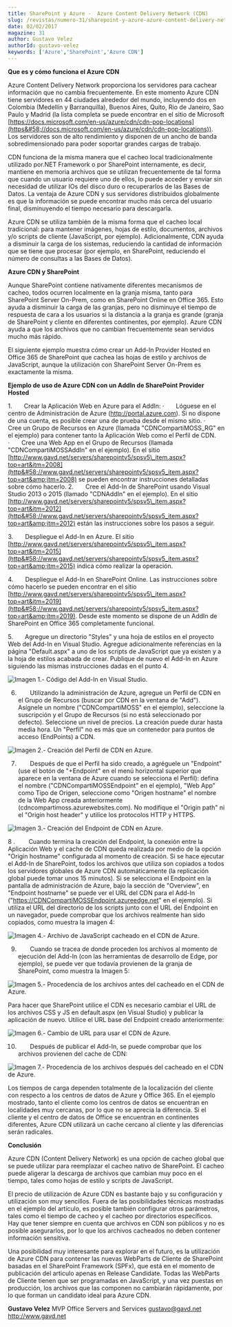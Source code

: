 ```yaml
---
title: SharePoint y Azure -  Azure Content Delivery Network (CDN)
slug: /revistas/numero-31/sharepoint-y-azure-azure-content-delivery-network
date: 02/02/2017
magazine: 31
author: Gustavo Velez
authorId: gustavo-velez
keywords: ['Azure','SharePoint','Azure CDN']
---
```






**Que es y cómo funciona el Azure CDN**

Azure Content Delivery Network proporciona los servidores para cachear información que no cambia frecuentemente. En este momento Azure CDN tiene servidores en 44 ciudades alrededor del mundo, incluyendo dos en Colombia (Medellín y Barranquilla), Buenos Aires, Quito, Rio de Janeiro, Sao Paulo y Madrid (la lista completa se puede encontrar en el sitio de Microsoft [https://docs.microsoft.com/en-us/azure/cdn/cdn-pop-locations](https&#58;//docs.microsoft.com/en-us/azure/cdn/cdn-pop-locations)). Los servidores son de alto rendimiento y disponen de un ancho de banda sobredimensionado para poder soportar grandes cargas de trabajo.

CDN funciona de la misma manera que el cacheo local tradicionalmente utilizado por.NET Framework o por SharePoint internamente, es decir, mantiene en memoria archivos que se utilizan frecuentemente de tal forma que cuando un usuario requiere uno de ellos, lo puede acceder y enviar sin necesidad de utilizar IOs del disco duro o recuperarlos de las Bases de Datos. La ventaja de Azure CDN y sus servidores distribuidos globalmente es que la información se puede encontrar mucho más cerca del usuario final, disminuyendo el tiempo necesario para descargarla.

Azure CDN se utiliza también de la misma forma que el cacheo local tradicional: para mantener imágenes, hojas de estilo, documentos, archivos y/o scripts de cliente (JavaScript, por ejemplo). Adicionalmente, CDN ayuda a disminuir la carga de los sistemas, reduciendo la cantidad de información que se tiene que procesar (por ejemplo, en SharePoint, reduciendo el número de consultas a las Bases de Datos).

**Azure CDN y SharePoint**

Aunque SharePoint contiene nativamente diferentes mecanismos de cacheo, todos ocurren localmente en la granja misma, tanto para SharePoint Server On-Prem, como en SharePoint Online en Office 365. Esto ayuda a disminuir la carga de las granjas, pero no disminuye el tiempo de respuesta de cara a los usuarios si la distancia a la granja es grande (granja de SharePoint y cliente en diferentes continentes, por ejemplo). Azure CDN ayuda a que los archivos que no cambian frecuentemente sean servidos mucho más rápido.

El siguiente ejemplo muestra cómo crear un Add-In Provider Hosted en Office 365 de SharePoint que cachea las hojas de estilo y archivos de JavaScript, aunque la utilización con SharePoint Server On-Prem es exactamente la misma.

**Ejemplo de uso de Azure CDN con un AddIn de SharePoint Provider Hosted**

1.       Crear la Aplicación Web en Azure para el AddIn:
·       Lóguese en el centro de Administración de Azure (http://portal.azure.com). Si no dispone de una cuenta, es posible crear una de prueba desde el mismo sitio.
·       Cree un Grupo de Recursos en Azure (llamada "CDNCompartiMOSS\_RG" en el ejemplo) para contener tanto la Aplicación Web como el Perfil de CDN.
·       Cree una Web App en el Grupo de Recursos (llamada "CDNCompartiMOSSAddIn" en el ejemplo). En el sitio [http://www.gavd.net/servers/sharepointv5/spsv5\_item.aspx?top=art&itm=2008](http&#58;//www.gavd.net/servers/sharepointv5/spsv5_item.aspx?top=art&amp;itm=2008) se pueden encontrar instrucciones detalladas sobre cómo hacerlo.
2.       Cree el Add-In de SharePoint usando Visual Studio 2013 o 2015 (llamado "CDNAddIn" en el ejemplo). En el sitio [http://www.gavd.net/servers/sharepointv5/spsv5\_item.aspx?top=art&itm=2012](http&#58;//www.gavd.net/servers/sharepointv5/spsv5_item.aspx?top=art&amp;itm=2012) están las instrucciones sobre los pasos a seguir.

3.       Despliegue el Add-In en Azure. El sitio [http://www.gavd.net/servers/sharepointv5/spsv5\_item.aspx?top=art&itm=2015](http&#58;//www.gavd.net/servers/sharepointv5/spsv5_item.aspx?top=art&amp;itm=2015) indica cómo realizar la operación.

4.       Despliegue el Add-In en SharePoint Online. Las instrucciones sobre cómo hacerlo se pueden encontrar en el sitio [http://www.gavd.net/servers/sharepointv5/spsv5\_item.aspx?top=art&itm=2019](http&#58;//www.gavd.net/servers/sharepointv5/spsv5_item.aspx?top=art&amp;itm=2019). Desde este momento se dispone de un AddIn de SharePoint en Office 365 completamente funcional.

5.       Agregue un directorio "Styles" y una hoja de estilos en el proyecto Web del Add-In en Visual Studio. Agregue adicionalmente referencias en la página "Default.aspx" a uno de los scripts de JavaScript que ya existen y a la hoja de estilos acabada de crear. Publique de nuevo el Add-In en Azure siguiendo las mismas instrucciones dadas en el punto 4.

![Imagen 1.- Código del Add-In en Visual Studio.](../../../images/numero31/azure-content-delivery-network/image1.png)

6.          Utilizando la administración de Azure, agregue un Perfil de CDN en el Grupo de Recursos (buscar por CDN en la ventana de "Add"). Asígnele un nombre ("CDNCompartiMOSS" en el ejemplo), seleccione la suscripción y el Grupo de Recursos (si no está seleccionado por defecto). Seleccione un nivel de precios. La creación puede durar hasta media hora. Un "Perfil" no es más que un contenedor para puntos de acceso (EndPoints) a CDN.

![Imagen 2.- Creación del Perfil de CDN en Azure.](../../../images/numero31/azure-content-delivery-network/image2.png)

7.          Después de que el Perfil ha sido creado,  a  agréguele un "Endpoint" (use el botón de "+Endpoint" en el menú horizontal superior que aparece en la ventana de Azure cuando se selecciona el Perfil): defina el nombre ("CDNCompartiMOSSEndpoint" en el ejemplo), "Web App" como Tipo de Origen, seleccione como "Origen hostname" el nombre de la Web App creada anteriormente (cdncompartimoss.azurewebsites.com). No modifique el "Origin path" ni el "Origin host header" y utilice los protocolos HTTP y HTTPS.

![Imagen 3.- Creación del Endpoint de CDN en Azure.](../../../images/numero31/azure-content-delivery-network/image3.png)

8 .          Cuando termina la creación del Endpoint, la conexión entre la Aplicación Web y el cache de CDN queda realizada por medio de la opción "Origin hostname" configurada al momento de creación. Si se hace ejecutar el Add-In de SharePoint, todos los archivos que utiliza son copiados a todos los servidores globales de Azure CDN automáticamente (la replicación global puede tomar unos 15 minutos). Si se selecciona el Endpoint en la pantalla de administración de Azure, bajo la sección de "Overview", en "Endpoint hostname" se puede ver el URL del CDN para el Add-In ("https://CDNCompartiMOSSEndpoint.azureedge.net" en el ejemplo). Si utiliza el URL del directorio de los scripts junto con el URL del Endpoint en un navegador, puede comprobar que los archivos realmente han sido copiados, como muestra la imagen 4:

![Imagen 4.- Archivo de JavaScript cacheado en el CDN de Azure.](../../../images/numero31/azure-content-delivery-network/image4.png)

9.          Cuando se tracea de donde proceden los archivos al momento de ejecución del Add-In (con las herramientas de desarrollo de Edge, por ejemplo), se puede ver que todavía provienen de la granja de SharePoint, como muestra la Imagen 5: ​

![Imagen 5.- Procedencia de los archivos antes del cacheado en el CDN de Azure.](../../../images/numero31/azure-content-delivery-network/image5.png)

Para hacer que SharePoint utilice el CDN es necesario  cambiar el URL de los archivos CSS y JS en default.aspx (en Visual Studio) y publicar la aplicación de nuevo. Utilice el URL base del Endpoint creado anteriormente:

![Imagen 6.- Cambio de URL para usar el CDN de Azure.](../../../images/numero31/azure-content-delivery-network/image6.png)

10.          Después de publicar el Add-In, se puede comprobar que los archivos provienen del cache de CDN:

![Imagen 7.- Procedencia de los archivos después del cacheado en el CDN de Azure.](../../../images/numero31/azure-content-delivery-network/image7.png)

Los tiempos de carga dependen totalmente de la localización del cliente con respecto a los centros de datos de Azure y Office 365. En el ejemplo mostrado, tanto el cliente como los centros de datos se encuentran en localidades muy cercanas, por lo que no se aprecia la diferencia. Si el cliente y el centro de datos de Office se encuentran en continentes diferentes, Azure CDN utilizará un cache cercano al cliente y las diferencias serán radicales.



**Conclusión**

Azure CDN (Content Delivery Network) es una opción de cacheo global que se puede utilizar para reemplazar el cacheo nativo de SharePoint. El cacheo puede aligerar la descarga de archivos que cambian muy poco en el tiempo, tales como hojas de estilo y scripts de JavaScript.

El precio de utilización de Azure CDN es bastante bajo y su configuración y utilización son muy sencillos. Fuera de las posibilidades técnicas mostradas en el ejemplo del artículo, es posible también configurar otros parámetros, tales como el tiempo de cacheo y el cacheo por directorios específicos. Hay que tener siempre en cuenta que archivos en CDN son públicos y no es posible asegurarlos, por lo que los archivos cacheados no deben contener información sensitiva.

Una posibilidad muy interesante para explorar en el futuro, es la utilización de Azure CDN para contener las nuevas WebParts de Cliente de SharePoint basadas en el SharePoint Framework (SPFx), que está en el momento de publicación del articulo apenas en Release Candidate. Todas las WebParts de Cliente tienen que ser programadas en JavaScript, y una vez puestas en producción, los archivos que las componen no cambiarán rápidamente, por lo que forman un candidato ideal para Azure CDN.



**Gustavo Velez**
 MVP Office Servers and Services
 gustavo@gavd.net 
http://www.gavd.net

